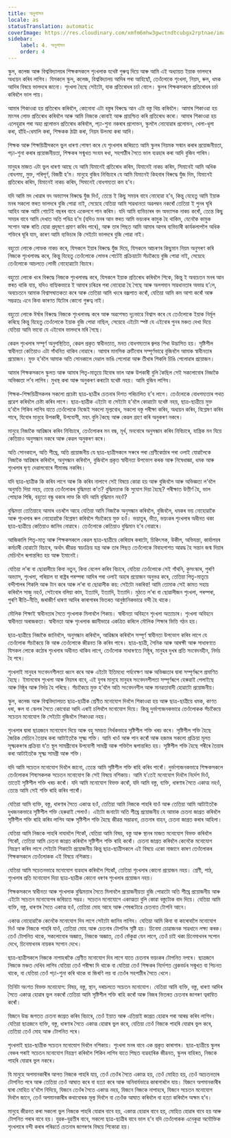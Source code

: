 ```yaml
---
title: অনুশাসন
locale: as
statusTranslation: automatic
coverImage: https://res.cloudinary.com/xmfm6mhw3gwctndtcubgx2rptnae/image/upload/v1740337243/small_cover_educacion_fundamental_a051170f1c.webp
sidebar:
    label: 4. অনুশাসন
    order: 4
---
```

স্কুল, কলেজ আৰু বিশ্ববিদ্যালয়ৰ শিক্ষকসকলে শৃংখলাক যথেষ্ট গুৰুত্ব দিয়ে আৰু আমি এই অধ্যায়ত ইয়াক ভালদৰে অধ্যয়ন কৰিব লাগিব। যিসকলে স্কুল, কলেজ, বিশ্ববিদ্যালয় আদিৰ পৰা আহিছোঁ, তেওঁলোকে শৃংখলা, নিয়ম, ৰুল, ধমক আদিৰ বিষয়ে ভালদৰে জানো। শৃংখলা হৈছে সেইটো, যাক প্ৰতিৰোধৰ চৰ্চা বোলে। স্কুলৰ শিক্ষকসকলে প্ৰতিৰোধৰ চৰ্চা কৰিবলৈ ভাল পায়।

আমাৰ শিকাওৱা হয় প্ৰতিৰোধ কৰিবলৈ, কোনোবা এটা বস্তুৰ বিৰুদ্ধে আন এটা বস্তু থিয় কৰিবলৈ। আমাৰ শিকাওৱা হয় মাংসৰ লোভ প্ৰতিৰোধ কৰিবলৈ আৰু আমি নিজকে কোবাই আৰু প্ৰায়শ্চিত্ত কৰি প্ৰতিৰোধ কৰো। আমাৰ শিকাওৱা হয় এলেহুৱাৰ পৰা অহা প্ৰলোভন প্ৰতিৰোধ কৰিবলৈ, পঢ়া-শুনা নকৰাৰ প্ৰলোভন, স্কুললৈ নোযোৱাৰ প্ৰলোভন, খেলা-ধূলা কৰা, হাঁহি-ধেমালি কৰা, শিক্ষকক ঠাট্টা কৰা, নিয়ম উলংঘা কৰা আদি।

শিক্ষক আৰু শিক্ষয়িত্ৰীসকলে ভুল ধাৰণা পোষণ কৰে যে শৃংখলাৰ জৰিয়তে আমি স্কুলৰ নিয়মক সন্মান কৰাৰ প্ৰয়োজনীয়তা, পঢ়া-শুনা কৰাৰ প্ৰয়োজনীয়তা, শিক্ষকৰ সন্মুখত সংযম ৰখা, সহপাঠীৰ সৈতে ভাল ব্যৱহাৰ কৰা আদি বুজিব পাৰিম।

মানুহৰ মাজত এটা ভুল ধাৰণা আছে যে আমি যিমানেই প্ৰতিৰোধ কৰিম, যিমানেই নাকচ কৰিম, সিমানেই আমি অধিক বোধগম্য, মুক্ত, পৰিপূৰ্ণ, বিজয়ী হ’ম। মানুহে বুজিব নিবিচাৰে যে আমি যিমানেই কিহবাৰ বিৰুদ্ধে যুঁজ দিম, যিমানেই প্ৰতিৰোধ কৰিম, যিমানেই নাকচ কৰিম, সিমানেই বোধগম্যতা কম হ’ব।

যদি আমি মদ খোৱাৰ বদ অভ্যাসৰ বিৰুদ্ধে যুঁজ দিওঁ, তেন্তে ই কিছু সময়ৰ বাবে নোহোৱা হ’ব, কিন্তু যেহেতু আমি ইয়াক মনৰ সকলো স্তৰত ভালদৰে বুজি পোৱা নাই, সেয়েহে যেতিয়া আমি সাৱধানতা অৱলম্বন নকৰোঁ তেতিয়া ই পুনৰ ঘূৰি আহিব আৰু আমি গোটেই বছৰৰ বাবে একেলগে পান কৰিম। যদি আমি ব্যভিচাৰৰ বদ অভ্যাসক নাকচ কৰোঁ, তেন্তে কিছু সময়ৰ বাবে আমি দেখাত অতি পবিত্ৰ হ’ম (যদিও মনৰ আন স্তৰত আমি ভয়ংকৰ কামুক হৈ থাকিম, যেনেকৈ কামুক সপোন আৰু ৰাতি হোৱা প্ৰদূষণে প্ৰমাণ কৰিব পাৰে), আৰু তাৰ পিছত আমি আমাৰ আগৰ ব্যভিচাৰী কাৰ্যকলাপলৈ অধিক শক্তিৰে ঘূৰি যাম, কাৰণ আমি ব্যভিচাৰ কি সেইটো ভালদৰে বুজি পোৱা নাই।

বহুতো লোকে লোভক নাকচ কৰে, যিসকলে ইয়াৰ বিৰুদ্ধে যুঁজ দিয়ে, যিসকলে আচৰণৰ কিছুমান নিয়ম অনুসৰণ কৰি নিজকে শৃংখলাবদ্ধ কৰে, কিন্তু যিহেতু তেওঁলোকে লোভৰ গোটেই প্ৰক্ৰিয়াটো সঁচাকৈয়ে বুজি পোৱা নাই, সেয়েহে তেওঁলোকে আচলতে লোভী নোহোৱাটো বিচাৰে।

বহুতো লোকে খংৰ বিৰুদ্ধে নিজকে শৃংখলাবদ্ধ কৰে, যিসকলে ইয়াক প্ৰতিৰোধ কৰিবলৈ শিকে, কিন্তু ই অবচেতন মনৰ আন স্তৰত থাকি যায়, যদিও বাহ্যিকভাৱে ই আমাৰ চৰিত্ৰৰ পৰা নোহোৱা হৈ গৈছে আৰু অলপমান সাৱধানতাৰ অভাৱ হ’লে, অবচেতনে আমাক বিশ্বাসঘাতকতা কৰে আৰু তেতিয়া আমি খংৰে বজ্ৰপাত কৰোঁ, যেতিয়া আমি কম আশা কৰোঁ আৰু সম্ভৱতঃ এনে কিবা কাৰণত যিটোৰ কোনো গুৰুত্ব নাই।

বহুতো লোকে ঈৰ্ষাৰ বিৰুদ্ধে নিজকে শৃংখলাবদ্ধ কৰে আৰু অৱশেষত দৃঢ়ভাৱে বিশ্বাস কৰে যে তেওঁলোকে ইয়াক নিৰ্মূল কৰিছে কিন্তু যিহেতু তেওঁলোকে ইয়াক বুজি পোৱা নাছিল, সেয়েহে এইটো স্পষ্ট যে এইবোৰ পুনৰ মঞ্চত দেখা দিয়ে যেতিয়া আমি ভাবো যে এইবোৰ ভালদৰে মৰি গৈছে।

কেৱল শৃংখলাৰ সম্পূৰ্ণ অনুপস্থিতিত, কেৱল প্ৰকৃত স্বাধীনতাত, মনত বোধগম্যতাৰ জ্বলন্ত শিখা উদ্ভাসিত হয়। সৃষ্টিশীল স্বাধীনতা কেতিয়াও এটা গাঁথনিত থাকিব নোৱাৰে। আমাৰ মানসিক ত্ৰুটিবোৰ সম্পূৰ্ণভাৱে বুজিবলৈ আমাক স্বাধীনতাৰ প্ৰয়োজন। মুক্ত হ’বলৈ আমাক অতি সোনকালে দেৱাল ভাঙি পেলোৱা আৰু তীখাৰ শিকলি চিঙি পেলোৱাৰ প্ৰয়োজন।

আমাৰ শিক্ষকসকলে স্কুলত আৰু আমাৰ পিতৃ-মাতৃয়ে যিবোৰ ভাল আৰু উপকাৰী বুলি কৈছিল সেই সকলোবোৰ নিজাকৈ অভিজ্ঞতা ল’ব লাগিব। মুখস্থ কৰা আৰু অনুকৰণ কৰাটো যথেষ্ট নহয়। আমি বুজিব লাগিব।

শিক্ষক-শিক্ষয়িত্ৰীসকলৰ সকলো প্ৰচেষ্টা ছাত্ৰ-ছাত্ৰীৰ চেতনাৰ দিশত পৰিচালিত হ’ব লাগে। তেওঁলোকে বোধগম্যতাৰ পথত প্ৰৱেশ কৰিবলৈ চেষ্টা কৰিব লাগে। ছাত্ৰ-ছাত্ৰীক এইটো বা সেইটো হ’বলৈ কোৱাটো যথেষ্ট নহয়, ছাত্ৰ-ছাত্ৰীয়ে মুক্ত হ’বলৈ শিকিব লাগিব যাতে তেওঁলোকে নিজেই সকলো মূল্যবোধ, সকলো বস্তু পৰীক্ষা কৰিব, অধ্যয়ন কৰিব, বিশ্লেষণ কৰিব পাৰে, যিবোৰ মানুহে উপকাৰী, উপযোগী, মহৎ বুলি কৈছে আৰু কেৱল গ্ৰহণ কৰি অনুকৰণ নকৰে।

মানুহে নিজাকৈ আৱিষ্কাৰ কৰিব নিবিচাৰে, তেওঁলোকৰ মন বন্ধ, মূৰ্খ, মনবোৰে অনুসন্ধান কৰিব নিবিচাৰে, যান্ত্ৰিক মন যিয়ে কেতিয়াও অনুসন্ধান নকৰে আৰু কেৱল অনুকৰণ কৰে।

অতি সোনকালে, অতি শীঘ্ৰে, অতি প্ৰয়োজনীয় যে ছাত্ৰ-ছাত্ৰীসকলে সৰুৰে পৰা শ্ৰেণীকোঠাৰ পৰা ওলাই যোৱালৈকে নিজাকৈ আৱিষ্কাৰ কৰিবলৈ, অনুসন্ধান কৰিবলৈ, বুজিবলৈ প্ৰকৃত স্বাধীনতা উপভোগ কৰক আৰু নিষেধাজ্ঞা, ধমক আৰু শৃংখলাৰ ঘৃণ্য দেৱালবোৰে সীমাবদ্ধ নকৰিব।

যদি ছাত্ৰ-ছাত্ৰীক কি কৰিব লাগে আৰু কি কৰিব নালাগে সেই বিষয়ে কোৱা হয় আৰু বুজিবলৈ আৰু অভিজ্ঞতা ল’বলৈ অনুমতি দিয়া নহয়, তেন্তে তেওঁলোকৰ বুদ্ধিমত্তা ক’ত? বুদ্ধিমত্তাক কি সুযোগ দিয়া হৈছে? পৰীক্ষাত উত্তীৰ্ণ হৈ, ভাল পোছাক পিন্ধি, বহুতো বন্ধু থকাৰ লাভ কি যদি আমি বুদ্ধিমান নহওঁ?

বুদ্ধিমত্তা তেতিয়াহে আমাৰ ওচৰলৈ আহে যেতিয়া আমি নিজাকৈ অনুসন্ধান কৰিবলৈ, বুজিবলৈ, ধমকৰ ভয় নোহোৱাকৈ আৰু শৃংখলাৰ ৰুল নোহোৱাকৈ বিশ্লেষণ কৰিবলৈ সঁচাকৈয়ে মুক্ত হওঁ। ভয়াতুৰ, ভীত, ভয়ংকৰ শৃংখলাৰ অধীনত থকা ছাত্ৰ-ছাত্ৰীয়ে কেতিয়াও জানিব নোৱাৰে। তেওঁলোকে কেতিয়াও বুদ্ধিমান হ’ব নোৱাৰে।

আজিকালি পিতৃ-মাতৃ আৰু শিক্ষকসকলে কেৱল ছাত্ৰ-ছাত্ৰীয়ে কেৰিয়াৰ কৰাটো, চিকিৎসক, উকীল, অভিযন্তা, কাৰ্যালয়ৰ কৰ্মচাৰী হোৱাটো বিচাৰে, অৰ্থাৎ জীৱন্ত স্বয়ংক্ৰিয় যন্ত্ৰ আৰু তাৰ পিছত তেওঁলোকে বিবাহপাশত আৱদ্ধ হৈ সন্তান জন্ম দিয়াৰ মেচিনলৈ ৰূপান্তৰিত হয় আৰু ইমানেই।

যেতিয়া ল’ৰা বা ছোৱালীয়ে কিবা নতুন, কিবা বেলেগ কৰিব বিচাৰে, যেতিয়া তেওঁলোকে সেই গাঁথনি, কুসংস্কাৰ, পুৰণি অভ্যাস, শৃংখলা, পৰিয়াল বা ৰাষ্ট্ৰৰ পৰম্পৰা আদিৰ পৰা ওলাই অহাৰ প্ৰয়োজন অনুভৱ কৰে, তেতিয়া পিতৃ-মাতৃয়ে বন্দীশালৰ শিকলি আৰু টান কৰে আৰু ল’ৰা বা ছোৱালীক কয়: সেইটো নকৰিবা! আমি তোমাক সেই কামত সহায় কৰিবলৈ সাজু নহওঁ, সেইবোৰ বলিয়া কাম, ইত্যাদি, ইত্যাদি, ইত্যাদি। মুঠতে ল’ৰা বা ছোৱালীজন শৃংখলা, পৰম্পৰা, পুৰণি ৰীতি-নীতি, জৰাজীৰ্ণ ধাৰণা আদিৰ কাৰাগাৰৰ ভিতৰত আনুষ্ঠানিকভাৱে বন্দী হৈ থাকে।

মৌলিক শিক্ষাই স্বাধীনতাৰ সৈতে শৃংখলাক মিলাবলৈ শিকায়। স্বাধীনতা অবিহনে শৃংখলা অত্যাচাৰ। শৃংখলা অবিহনে স্বাধীনতা অৰাজকতা। স্বাধীনতা আৰু শৃংখলাক জ্ঞানীভাৱে একত্ৰিত কৰিলে মৌলিক শিক্ষাৰ ভিত্তি গঠন হয়।

ছাত্ৰ-ছাত্ৰীয়ে নিজাকৈ জানিবলৈ, অনুসন্ধান কৰিবলৈ, আৱিষ্কাৰ কৰিবলৈ সম্পূৰ্ণ স্বাধীনতা উপভোগ কৰিব লাগে যে তেওঁলোক সঁচাকৈয়ে কি আৰু তেওঁলোকে জীৱনত কি কৰিব পাৰে। ছাত্ৰ-ছাত্ৰী, সৈনিক আৰু আৰক্ষী আৰু সাধাৰণতে যিসকল লোকে কঠোৰ শৃংখলাৰ অধীনত থাকিব লাগে, তেওঁলোক সাধাৰণতে নিষ্ঠুৰ, মানুহৰ দুখৰ প্ৰতি সংবেদনহীন, নিৰ্দয় হৈ পৰে।

শৃংখলাই মানুহৰ সংবেদনশীলতা ধ্বংস কৰে আৰু এইটো ইতিমধ্যে পৰ্যবেক্ষণ আৰু অভিজ্ঞতাৰ দ্বাৰা সম্পূৰ্ণৰূপে প্ৰমাণিত হৈছে। ইমানবোৰ শৃংখলা আৰু নিয়মৰ বাবে, এই যুগৰ মানুহে মানুহৰ সংবেদনশীলতা সম্পূৰ্ণৰূপে হেৰুৱাই পেলাইছে আৰু নিষ্ঠুৰ আৰু নিৰ্দয় হৈ পৰিছে। সঁচাকৈয়ে মুক্ত হ’বলৈ অতি সংবেদনশীল আৰু মানৱতাবাদী হোৱাটো প্ৰয়োজনীয়।

স্কুল, কলেজ আৰু বিশ্ববিদ্যালয়ত ছাত্ৰ-ছাত্ৰীক শ্ৰেণীত মনোযোগ দিবলৈ শিকাওৱা হয় আৰু ছাত্ৰ-ছাত্ৰীয়ে ধমক, কাণত ধৰা, ৰুল বা স্কেলৰ সৈতে কোবোৱা আদি এৰাই চলিবলৈ মনোযোগ দিয়ে। কিন্তু দুৰ্ভাগ্যজনকভাৱে তেওঁলোকক সঁচাকৈয়ে সচেতন মনোযোগ কি সেইটো বুজিবলৈ শিকাওৱা নহয়।

শৃংখলাৰ দ্বাৰা ছাত্ৰজনে মনোযোগ দিয়ে আৰু বহু সময়ত নিৰ্থকভাৱে সৃষ্টিশীল শক্তি খৰচ কৰে। সৃষ্টিশীল শক্তি হৈছে জৈৱিক মেচিনে তৈয়াৰ কৰা আটাইতকৈ সূক্ষ্ম শক্তি। আমি খাওঁ আৰু পান কৰোঁ আৰু হজমৰ সকলো প্ৰক্ৰিয়া মূলত সূক্ষ্মকৰণৰ প্ৰক্ৰিয়া য’ত স্থূল সামগ্ৰীবোৰ উপযোগী সামগ্ৰী আৰু শক্তিলৈ ৰূপান্তৰিত হয়। সৃষ্টিশীল শক্তি হৈছে শৰীৰে তৈয়াৰ কৰা আটাইতকৈ সূক্ষ্ম সামগ্ৰী আৰু শক্তি।

যদি আমি সচেতন মনোযোগ দিবলৈ জানো, তেন্তে আমি সৃষ্টিশীল শক্তি ৰাহি কৰিব পাৰোঁ। দুৰ্ভাগ্যজনকভাৱে শিক্ষকসকলে তেওঁলোকৰ শিষ্যসকলক সচেতন মনোযোগ কি সেই বিষয়ে নশিকায়। আমি য’তেই মনোযোগ দিবলৈ নিৰ্দেশ দিওঁ, তাতেই সৃষ্টিশীল শক্তি খৰচ কৰোঁ। যদি আমি মনোযোগ বিভক্ত কৰোঁ, যদি আমি বস্তু, ব্যক্তি, ধাৰণাৰ সৈতে একাত্ম নহওঁ, তেন্তে আমি সেই শক্তি ৰাহি কৰিব পাৰোঁ।

যেতিয়া আমি ব্যক্তি, বস্তু, ধাৰণাৰ সৈতে একাত্ম হওঁ, তেতিয়া আমি নিজকে পাহৰি যাওঁ আৰু তেতিয়া আমি আটাইতকৈ দুখজনকভাৱে সৃষ্টিশীল শক্তি হেৰুৱাই পেলাওঁ। এইটো জনাটো অতি শীঘ্ৰে প্ৰয়োজনীয় যে আমাক চেতনা জাগ্ৰত কৰিবলৈ সৃষ্টিশীল শক্তি ৰাহি কৰিব লাগিব আৰু সৃষ্টিশীল শক্তি হৈছে জীৱন্ত সম্ভাৱনা, চেতনাৰ বাহন, চেতনা জাগ্ৰত কৰাৰ আহিলা।

যেতিয়া আমি নিজকে পাহৰি নাযাবলৈ শিকোঁ, যেতিয়া আমি বিষয়, বস্তু আৰু স্থানৰ মাজত মনোযোগ বিভক্ত কৰিবলৈ শিকোঁ, তেতিয়া আমি চেতনা জাগ্ৰত কৰিবলৈ সৃষ্টিশীল শক্তি ৰাহি কৰোঁ। চেতনা জাগ্ৰত কৰিবলৈ কেনেকৈ মনোযোগ নিয়ন্ত্ৰণ কৰিব লাগে সেইটো শিকাটো প্ৰয়োজনীয় কিন্তু ছাত্ৰ-ছাত্ৰীসকলে এই বিষয়ে একো নাজানে কাৰণ তেওঁলোকৰ শিক্ষকসকলে তেওঁলোকক এই বিষয়ে নশিকায়।

যেতিয়া আমি সচেতনভাৱে মনোযোগ ব্যৱহাৰ কৰিবলৈ শিকোঁ, তেতিয়া শৃংখলাৰ কোনো প্ৰয়োজন নহয়। শ্ৰেণী, পাঠ, শৃংখলাৰ প্ৰতি মনোযোগ দিয়া ছাত্ৰ-ছাত্ৰীক কোনো ধৰণৰ শৃংখলাৰ প্ৰয়োজন নহয়।

শিক্ষকসকলে স্বাধীনতা আৰু শৃংখলাক বুদ্ধিমত্তাৰ সৈতে মিলাবলৈ প্ৰয়োজনীয়তা বুজি পোৱাটো অতি শীঘ্ৰে প্ৰয়োজনীয় আৰু এইটো সচেতন মনোযোগৰ জৰিয়তে সম্ভৱ। সচেতন মনোযোগে একাত্মতা বুলি কোৱা বস্তুটোক বাদ দিয়ে। যেতিয়া আমি ব্যক্তি, বস্তু, ধাৰণাৰ সৈতে একাত্ম হওঁ, তেতিয়া মোহ আহে আৰু শেষৰটোৱে চেতনাত টোপনি আনে।

একাত্ম নোহোৱাকৈ কেনেকৈ মনোযোগ দিব লাগে সেইটো জানিব লাগিব। যেতিয়া আমি কিবা বা কাৰোবালৈ মনোযোগ দিওঁ আৰু নিজকে পাহৰি যাওঁ, তেতিয়া মোহ আৰু চেতনাৰ টোপনিৰ সৃষ্টি হয়। চিনেমা চোৱাজনক সাৱধানে লক্ষ্য কৰক। তেওঁ টোপনিত থাকে, সকলোবোৰ অজ্ঞাত, নিজকে অজ্ঞাত, তেওঁ ভেঁকুৱা যেন লাগে, তেওঁ চাই থকা চিনেমাখনৰ সপোন দেখে, চিনেমাখনৰ নায়কৰ সপোন দেখে।

ছাত্ৰ-ছাত্ৰীসকলে নিজকে নাপাহৰাকৈ শ্ৰেণীত মনোযোগ দিব লাগে যাতে চেতনাৰ ভয়ংকৰ টোপনিত নপৰে। ছাত্ৰজনে নিজকে মঞ্চত দেখিব লাগিব যেতিয়া তেওঁ পৰীক্ষা দি থাকে বা যেতিয়া তেওঁ শিক্ষকৰ নিৰ্দেশত ব্লেকবৰ্ডৰ সন্মুখত বা পিচনত থাকে, বা যেতিয়া তেওঁ পঢ়া-শুনা কৰি থাকে বা জিৰণি লয় বা তেওঁৰ সহপাঠীৰ সৈতে খেলে।

তিনিটা অংশত বিভক্ত মনোযোগ: বিষয়, বস্তু, স্থান, দৰাচলতে সচেতন মনোযোগ। যেতিয়া আমি ব্যক্তি, বস্তু, ধাৰণা আদিৰ সৈতে একাত্ম হোৱাৰ ভুল নকৰোঁ তেতিয়া আমি সৃষ্টিশীল শক্তি ৰাহি কৰোঁ আৰু নিজৰ ভিতৰত চেতনাৰ জাগৰণ ত্বৰান্বিত কৰোঁ।

যিজনে উচ্চ জগতত চেতনা জাগ্ৰত কৰিব বিচাৰে, তেওঁ ইয়াত আৰু এতিয়াই জাগ্ৰত হোৱাৰ পৰা আৰম্ভ কৰিব লাগিব। যেতিয়া ছাত্ৰজনে ব্যক্তি, বস্তু, ধাৰণাৰ সৈতে একাত্ম হোৱাৰ ভুল কৰে, যেতিয়া তেওঁ নিজকে পাহৰি যোৱাৰ ভুল কৰে, তেতিয়া তেওঁ মোহ আৰু টোপনিত পৰে।

শৃংখলাই ছাত্ৰ-ছাত্ৰীক সচেতন মনোযোগ দিবলৈ নশিকায়। শৃংখলা মনৰ বাবে এক প্ৰকৃত কাৰাগাৰ। ছাত্ৰ-ছাত্ৰীয়ে স্কুলৰ বেঞ্চৰ পৰাই সচেতন মনোযোগ নিয়ন্ত্ৰণ কৰিবলৈ শিকিব লাগিব যাতে পিছত ব্যৱহাৰিক জীৱনত, স্কুলৰ বাহিৰত, নিজকে পাহৰি যোৱাৰ ভুল নকৰে।

যি মানুহে অপমানকাৰীৰ আগত নিজকে পাহৰি যায়, তেওঁ তেওঁৰ সৈতে একাত্ম হয়, তেওঁ মোহিত হয়, তেওঁ অচেতনতাৰ টোপনিত পৰে আৰু তেতিয়া তেওঁ আঘাত কৰে বা হত্যা কৰে আৰু অনিবাৰ্যভাৱে কাৰাগাৰলৈ যায়। যিজনে অপমানকাৰীৰ দ্বাৰা মোহিত হ’বলৈ নিদিয়ে, যিজনে তেওঁৰ সৈতে একাত্ম নহয়, যিজনে নিজকে নাপাহৰে, যিজনে সচেতন মনোযোগ দিবলৈ জানে, তেওঁ অপমানকাৰীৰ কথাবোৰক মূল্য দিবলৈ বা তেওঁক আঘাত কৰিবলৈ বা হত্যা কৰিবলৈ অক্ষম হ’ব।

মানুহে জীৱনত কৰা সকলো ভুল নিজকে পাহৰি যোৱাৰ বাবে হয়, একাত্ম হোৱাৰ বাবে হয়, মোহিত হোৱাৰ বাবে হয় আৰু টোপনিত পৰাৰ বাবে হয়। যুৱক-যুৱতীৰ বাবে, সকলো ছাত্ৰ-ছাত্ৰীৰ বাবে ভাল হ’ব যদি তেওঁলোকক এনেকুৱা অযৌক্তিক শৃংখলাৰে বন্দী কৰাৰ পৰিৱৰ্তে চেতনাৰ জাগৰণৰ বিষয়ে শিকোৱা হয়।

